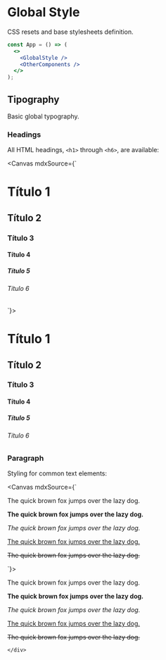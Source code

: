 
<Meta title="Styles/GlobalStyle" component={GlobalStyle} />

# Global Style

CSS resets and base stylesheets definition.

```jsx
const App = () => (
  <>
    <GlobalStyle />
    <OtherComponents />
  </>
);
```

## Tipography

Basic global typography.

### Headings

All HTML headings, `<h1>` through `<h6>`, are available:

<Canvas mdxSource={`
<div>
    <h1>Título 1</h1>
    <h2>Título 2</h2>
    <h3>Título 3</h3>
    <h4>Título 4</h4>
    <h5>Título 5</h5>
    <h6>Título 6</h6>
</div>
    `}>
  <Story name="Headings">
    <div>
      <h1>Título 1</h1>
      <h2>Título 2</h2>
      <h3>Título 3</h3>
      <h4>Título 4</h4>
      <h5>Título 5</h5>
      <h6>Título 6</h6>
    </div>
  </Story>
</Canvas>

### Paragraph

Styling for common text elements:

<Canvas mdxSource={`
<div>
    <p>The quick brown fox jumps over the lazy dog.</p>
    <p><strong>The quick brown fox jumps over the lazy dog.</strong></p>
    <p><em>The quick brown fox jumps over the lazy dog.</em></p>
    <p><u>The quick brown fox jumps over the lazy dog.</u></p>
    <p><s>The quick brown fox jumps over the lazy dog.</s></p>
</div>

`}>

  <Story name="Paragraph">
    <div>
        <p>The quick brown fox jumps over the lazy dog.</p>
        <p><strong>The quick brown fox jumps over the lazy dog.</strong></p>
        <p><em>The quick brown fox jumps over the lazy dog.</em></p>
        <p><u>The quick brown fox jumps over the lazy dog.</u></p>
        <p><s>The quick brown fox jumps over the lazy dog.</s></p>

    </div>

  </Story>
</Canvas>
